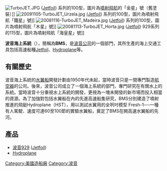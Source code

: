 <!-- 檔案已被刪除 [[File:Boeing_logo.svg|thumb]] -->
[[File:TurboJET.JPG|thumb]] ([[Jetfoil|Jetfoil]]) 系列的100型，圖片為[[噴射飛航|噴射飛航]]的「金星」號（舊塗裝）]]
[[File:20091105-TurboJET_Urzela.jpg|thumb]] ([[Jetfoil|Jetfoil]]) 系列的100型，圖片為噴射飛航「鐵星」號]]
[[File:20081116-TurboJET_Madeira.jpg|thumb]] ([[Jetfoil|Jetfoil]]) 系列的100型，圖片為噴射飛航「木星」號]]
[[File:20081113-TurboJET_Horta.jpg|thumb]] ([[Jetfoil|Jetfoil]]) 929系列的115型，圖片為噴射飛航「海皇星」號]]

'''波音海上系統'''（{{lang-en|Boeing Marine System}}），簡稱為'''BMS'''，是[[波音公司|波音公司]]的一個部門，其所生產的海上交通工具包括高速船種[[波音Jetfoil_929|Jetfoil]]、[[Hydroplane|Hydroplane]]等。

==有關歷史==
波音海上系統的[[水翼船|水翼船]]開發計劃由1950年代未起，當時波音只是一間專門製造[[航空器|航空器]]的公司。後來，波音公司成立了一個海上系統的部門，專門研究在有關水上的系統。當時波音十分重視水上系統的開發，更視為一塊未開發的新市場而投入相當的資源。為了加強對包括水翼船在內的先進高速船隻研究，BMS分別建造了噴射推進的飛艇Hydroplane（HST），用以測試水翼用的全呎吋模型 Fresh-1'''──'''一種有人駕駛、速度可達60至100節的實驗水翼船，奠定了BMS在開高速水翼船的先河。

==產品==
* [[波音929|波音929]] ([[Jetfoil|Jetfoil]])
* [[Hydroplane|Hydroplane]]

[[Category:美國造船廠|Category:美國造船廠]]
[[Category:波音|Category:波音]]